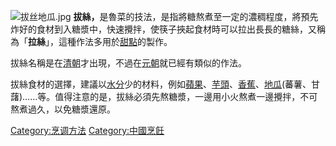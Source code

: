 [[File:拔丝地瓜.jpg|thumb]]
'''拔絲，'''是魯菜的技法，是指將糖熬煮至一定的濃稠程度，將預先炸好的食材到入糖漿中，快速攪拌，使筷子挾起食材時可以拉出長長的糖絲，又稱為「'''拉絲'''」，這種作法多用於[[甜點|甜點]]的製作。

拔絲名稱是在[[清朝|清朝]]才出現，不過在[[元朝|元朝]]就已經有類似的作法。

拔絲食材的選擇，建議以[[水|水分]]少的材料，例如[[蘋果|蘋果]]、[[芋頭|芋頭]]、[[香蕉|香蕉]]、[[地瓜|地瓜]](蕃薯、甘藷)……等。值得注意的是，拔絲必須先熬糖漿，一邊用小火熬煮一邊攪拌，不可熬煮過久，以免糖漿還原。
{{Food-and-drink-stub}}
[[Category:烹调方法|Category:烹调方法]]
[[Category:中國烹飪|Category:中國烹飪]]